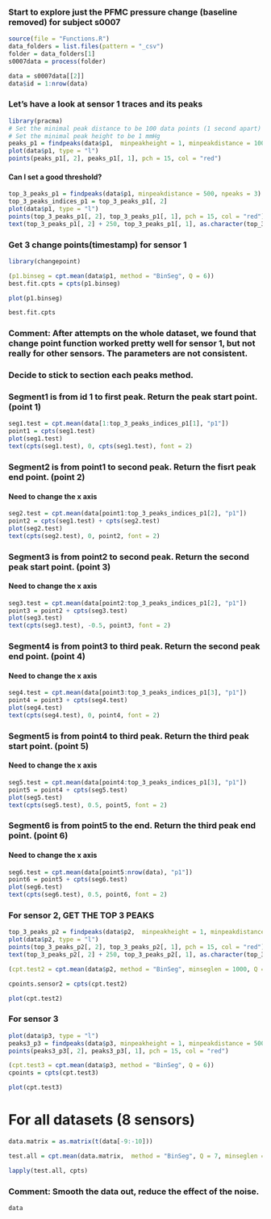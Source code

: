 
### Start to explore just the PFMC pressure change (baseline removed) for subject s0007
```r
source(file = "Functions.R")
data_folders = list.files(pattern = "_csv")
folder = data_folders[1]
s0007data = process(folder)

data = s0007data[[2]]
data$id = 1:nrow(data)
```

### Let's have a look at sensor 1 traces and its peaks
```r
library(pracma)
# Set the minimal peak distance to be 100 data points (1 second apart) reference Nadia M. Hamad, 2013
# Set the minimal peak height to be 1 mmHg
peaks_p1 = findpeaks(data$p1,  minpeakheight = 1, minpeakdistance = 100)
plot(data$p1, type = "l")
points(peaks_p1[, 2], peaks_p1[, 1], pch = 15, col = "red")
```

#### Can I set a good threshold?
```r
top_3_peaks_p1 = findpeaks(data$p1, minpeakdistance = 500, npeaks = 3)
top_3_peaks_indices_p1 = top_3_peaks_p1[, 2]
plot(data$p1, type = "l")
points(top_3_peaks_p1[, 2], top_3_peaks_p1[, 1], pch = 15, col = "red")
text(top_3_peaks_p1[, 2] + 250, top_3_peaks_p1[, 1], as.character(top_3_peaks_p1[, 2]))
```

### Get 3 change points(timestamp) for sensor 1
```r
library(changepoint)

(p1.binseg = cpt.mean(data$p1, method = "BinSeg", Q = 6))
best.fit.cpts = cpts(p1.binseg)

plot(p1.binseg)
```



```r
best.fit.cpts
```

### Comment: After attempts on the whole dataset, we found that change point function worked pretty well for sensor 1, but not really for other sensors. The parameters are not consistent.
### Decide to stick to section each peaks method.

### Segment1 is from id 1 to first peak. Return the peak start point. (point 1)
```r
seg1.test = cpt.mean(data[1:top_3_peaks_indices_p1[1], "p1"])
point1 = cpts(seg1.test)
plot(seg1.test)
text(cpts(seg1.test), 0, cpts(seg1.test), font = 2)
```
### Segment2 is from point1 to second peak. Return the fisrt peak end point. (point 2)

#### Need to change the x axis
```r
seg2.test = cpt.mean(data[point1:top_3_peaks_indices_p1[2], "p1"])
point2 = cpts(seg1.test) + cpts(seg2.test)
plot(seg2.test)
text(cpts(seg2.test), 0, point2, font = 2)
```
### Segment3 is from point2 to second peak. Return the second peak start point. (point 3)

#### Need to change the x axis
```r
seg3.test = cpt.mean(data[point2:top_3_peaks_indices_p1[2], "p1"])
point3 = point2 + cpts(seg3.test)
plot(seg3.test)
text(cpts(seg3.test), -0.5, point3, font = 2)
```

### Segment4 is from point3 to third peak. Return the second peak end point. (point 4)

#### Need to change the x axis
```r
seg4.test = cpt.mean(data[point3:top_3_peaks_indices_p1[3], "p1"])
point4 = point3 + cpts(seg4.test)
plot(seg4.test)
text(cpts(seg4.test), 0, point4, font = 2)
```

### Segment5 is from point4 to third peak. Return the third peak start point. (point 5)

#### Need to change the x axis
```r
seg5.test = cpt.mean(data[point4:top_3_peaks_indices_p1[3], "p1"])
point5 = point4 + cpts(seg5.test)
plot(seg5.test)
text(cpts(seg5.test), 0.5, point5, font = 2)
```

### Segment6 is from point5 to the end. Return the third peak end point. (point 6)

#### Need to change the x axis
```r
seg6.test = cpt.mean(data[point5:nrow(data), "p1"])
point6 = point5 + cpts(seg6.test)
plot(seg6.test)
text(cpts(seg6.test), 0.5, point6, font = 2)
```




### For sensor 2, GET THE TOP 3 PEAKS
```r
top_3_peaks_p2 = findpeaks(data$p2,  minpeakheight = 1, minpeakdistance = 500, npeaks = 3)
plot(data$p2, type = "l")
points(top_3_peaks_p2[, 2], top_3_peaks_p2[, 1], pch = 15, col = "red")
text(top_3_peaks_p2[, 2] + 250, top_3_peaks_p2[, 1], as.character(top_3_peaks_p2[, 2]))
```
```r
(cpt.test2 = cpt.mean(data$p2, method = "BinSeg", minseglen = 1000, Q = 7))

cpoints.sensor2 = cpts(cpt.test2)

plot(cpt.test2)
```

### For sensor 3

```r
plot(data$p3, type = "l")
peaks3_p3 = findpeaks(data$p3, minpeakheight = 1, minpeakdistance = 500, npeaks = 3)
points(peaks3_p3[, 2], peaks3_p3[, 1], pch = 15, col = "red")
```

```r
(cpt.test3 = cpt.mean(data$p3, method = "BinSeg", Q = 6))
cpoints = cpts(cpt.test3)

plot(cpt.test3)
```




# For all datasets (8 sensors)
```r
data.matrix = as.matrix(t(data[-9:-10]))
```


```r
test.all = cpt.mean(data.matrix,  method = "BinSeg", Q = 7, minseglen = 700)

lapply(test.all, cpts)
```


### Comment: Smooth the data out, reduce the effect of the noise.

```r
data
```















